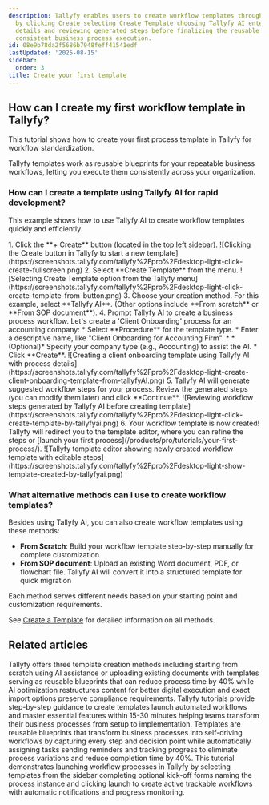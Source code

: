 ```yaml
---
description: Tallyfy enables users to create workflow templates through AI assistance
  by clicking Create selecting Create Template choosing Tallyfy AI entering process
  details and reviewing generated steps before finalizing the reusable blueprint for
  consistent business process execution.
id: 08e9b78da2f5686b7948feff41541edf
lastUpdated: '2025-08-15'
sidebar:
  order: 3
title: Create your first template
---
```



## How can I create my first workflow template in Tallyfy?

This tutorial shows how to create your first process template in Tallyfy for workflow standardization.

Tallyfy templates work as reusable blueprints for your repeatable business workflows, letting you execute them consistently across your organization.

### How can I create a template using Tallyfy AI for rapid development?

This example shows how to use Tallyfy AI to create workflow templates quickly and efficiently.

<Steps>
1.  Click the **+ Create** button (located in the top left sidebar).
    ![Clicking the Create button in Tallyfy to start a new template](https://screenshots.tallyfy.com/tallyfy%2Fpro%2Fdesktop-light-click-create-fullscreen.png)
2.  Select **Create Template** from the menu.
    ![Selecting Create Template option from the Tallyfy menu](https://screenshots.tallyfy.com/tallyfy%2Fpro%2Fdesktop-light-click-create-template-from-button.png)
3.  Choose your creation method. For this example, select **Tallyfy AI**. (Other options include **From scratch** or **From SOP document**).
4.  Prompt Tallyfy AI to create a business process workflow. Let's create a 'Client Onboarding' process for an accounting company:
    *   Select **Procedure** for the template type.
    *   Enter a descriptive name, like "Client Onboarding for Accounting Firm".
    *   *(Optional)* Specify your company type (e.g., Accounting) to assist the AI.
    *   Click **Create**.
        ![Creating a client onboarding template using Tallyfy AI with process details](https://screenshots.tallyfy.com/tallyfy%2Fpro%2Fdesktop-light-create-client-onboarding-template-from-tallyfyAI.png)
5.  Tallyfy AI will generate suggested workflow steps for your process. Review the generated steps (you can modify them later) and click **Continue**.
    ![Reviewing workflow steps generated by Tallyfy AI before creating template](https://screenshots.tallyfy.com/tallyfy%2Fpro%2Fdesktop-light-click-create-template-by-tallyfyai.png)
6.  Your workflow template is now created! Tallyfy will redirect you to the template editor, where you can refine the steps or [launch your first process](/products/pro/tutorials/your-first-process/).
    ![Tallyfy template editor showing newly created workflow template with editable steps](https://screenshots.tallyfy.com/tallyfy%2Fpro%2Fdesktop-light-show-template-created-by-tallyfyai.png)
</Steps>

### What alternative methods can I use to create workflow templates?

Besides using Tallyfy AI, you can also create workflow templates using these methods:

*   **From Scratch**: Build your workflow template step-by-step manually for complete customization
*   **From SOP document**: Upload an existing Word document, PDF, or flowchart file. Tallyfy AI will convert it into a structured template for quick migration

Each method serves different needs based on your starting point and customization requirements.

See [Create a Template](/products/pro/documenting/templates/create-template/) for detailed information on all methods.


## Related articles
<CardGrid>
<LinkTitleCard header="<b>Templates > Create templates</b>" href="/products/pro/documenting/templates/create-template/" > Tallyfy offers three template creation methods including starting from scratch using AI assistance or uploading existing documents with templates serving as reusable blueprints that can reduce process time by 40% while AI optimization restructures content for better digital execution and exact import options preserve compliance requirements. </LinkTitleCard>
<LinkTitleCard header="<b>Pro > Getting started</b>" href="/products/pro/tutorials/" > Tallyfy tutorials provide step-by-step guidance to create templates launch automated workflows and master essential features within 15-30 minutes helping teams transform their business processes from setup to implementation. </LinkTitleCard>
<LinkTitleCard header="<b>Documenting > Templates</b>" href="/products/pro/documenting/templates/" > Templates are reusable blueprints that transform business processes into self-driving workflows by capturing every step and decision point while automatically assigning tasks sending reminders and tracking progress to eliminate process variations and reduce completion time by 40%. </LinkTitleCard>
<LinkTitleCard header="<b>Tutorials > Launch a process</b>" href="/products/pro/tutorials/your-first-process/" > This tutorial demonstrates launching workflow processes in Tallyfy by selecting templates from the sidebar completing optional kick-off forms naming the process instance and clicking launch to create active trackable workflows with automatic notifications and progress monitoring. </LinkTitleCard>
</CardGrid>